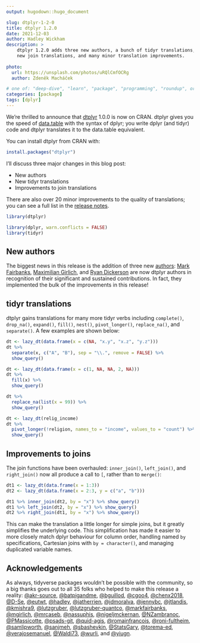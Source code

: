 ```yaml
---
output: hugodown::hugo_document

slug: dtplyr-1-2-0
title: dtplyr 1.2.0
date: 2021-12-03
author: Hadley Wickham
description: >
    dtplyr 1.2.0 adds three new authors, a bunch of tidyr translations,
    new join translations, and many minor translation improvements.
    
photo:
  url: https://unsplash.com/photos/uRQlCmfOCRg
  author: Zdeněk Macháček

# one of: "deep-dive", "learn", "package", "programming", "roundup", or "other"
categories: [package] 
tags: [dplyr]
---
```


<!--
TODO:
* [x] Look over / edit the post's title in the yaml
* [x] Edit (or delete) the description; note this appears in the Twitter card
* [x] Pick category and tags (see existing with `hugodown::tidy_show_meta()`)
* [x] Find photo & update yaml metadata
* [x] Create `thumbnail-sq.jpg`; height and width should be equal
* [x] Create `thumbnail-wd.jpg`; width should be >5x height
* [x] `hugodown::use_tidy_thumbnails()`
* [x] Add intro sentence, e.g. the standard tagline for the package
* [x] `usethis::use_tidy_thanks()`
-->

We're thrilled to announce that [dtplyr](https://dtplyr.tidyverse.org) 1.0.0 is now on CRAN. dtplyr gives you the speed of [data.table](http://r-datatable.com/) with the syntax of dplyr; you write dplyr (and tidyr) code and dtplyr translates it to the data.table equivalent.

You can install dtplyr from CRAN with:

```r
install.packages("dtplyr")
```

I'll discuss three major changes in this blog post:

* New authors
* New tidyr translations
* Improvements to join translations

There are also over 20 minor improvements to the quality of translations; you can see a full list  in the [release notes](https://github.com/tidyverse/dtplyr/blob/main/NEWS.md).

```r
library(dtplyr)

library(dplyr, warn.conflicts = FALSE)
library(tidyr)
```

## New authors

The biggest news in this release is the addition of three new [authors](https://github.com/tidyverse/tidyups/blob/main/004-governance.md#authors): [Mark Fairbanks](https://github.com/markfairbanks), [Maximilian Girlich](https://github.com/mgirlich), and [Ryan Dickerson](https://github.com/eutwt) are now dtplyr authors in recognition of their significant and sustained contributions. In fact, they implemented the bulk of the improvements in this release!

## tidyr translations

dtplyr gains translations for many more tidyr verbs including `complete()`, `drop_na()`, `expand()`, `fill()`, `nest()`, `pivot_longer()`, `replace_na()`, and `separate()`. A few examples are shown below:

```r
dt <- lazy_dt(data.frame(x = c(NA, "x.y", "x.z", "y.z")))
dt %>% 
  separate(x, c("A", "B"), sep = "\\.", remove = FALSE) %>% 
  show_query()

dt <- lazy_dt(data.frame(x = c(1, NA, NA, 2, NA)))
dt %>% 
  fill(x) %>% 
  show_query()

dt %>% 
  replace_na(list(x = 99)) %>% 
  show_query()

dt <- lazy_dt(relig_income)
dt %>%
  pivot_longer(!religion, names_to = "income", values_to = "count") %>% 
  show_query()
```

## Improvements to joins

The join functions have been overhauled: `inner_join()`, `left_join()`, and `right_join()` now all produce a call to `[`, rather than to `merge()`:

```r
dt1 <- lazy_dt(data.frame(x = 1:3))
dt2 <- lazy_dt(data.frame(x = 2:3, y = c("a", "b")))

dt1 %>% inner_join(dt2, by = "x") %>% show_query()
dt1 %>% left_join(dt2, by = "x") %>% show_query()
dt2 %>% right_join(dt1, by = "x") %>% show_query()
```

This can make the translation a little longer for simple joins, but it greatly simplifies the underlying code. This simplification has made it easier to more closely match dplyr behaviour for column order, handling named `by` specifications, Cartesian joins with `by = character()`, and managing duplicated variable names.

## Acknowledgements

As always, tidyverse packages wouldn't be possible with the community, so a big thanks goes out to all 35 folks who helped to make this release a reality: [&#x0040;akr-source](https://github.com/akr-source), [&#x0040;batpigandme](https://github.com/batpigandme), [&#x0040;bguillod](https://github.com/bguillod), [&#x0040;cgoo4](https://github.com/cgoo4), [&#x0040;chenx2018](https://github.com/chenx2018), [&#x0040;D-Se](https://github.com/D-Se), [&#x0040;eutwt](https://github.com/eutwt), [&#x0040;hadley](https://github.com/hadley), [&#x0040;jatherrien](https://github.com/jatherrien), [&#x0040;jdmoralva](https://github.com/jdmoralva), [&#x0040;jennybc](https://github.com/jennybc), [&#x0040;jtlandis](https://github.com/jtlandis), [&#x0040;kmishra9](https://github.com/kmishra9), [&#x0040;lutzgruber](https://github.com/lutzgruber), [&#x0040;lutzgruber-quantco](https://github.com/lutzgruber-quantco), [&#x0040;markfairbanks](https://github.com/markfairbanks), [&#x0040;mgirlich](https://github.com/mgirlich), [&#x0040;mrcaseb](https://github.com/mrcaseb), [&#x0040;nassuphis](https://github.com/nassuphis), [&#x0040;nigeljmckernan](https://github.com/nigeljmckernan), [&#x0040;NZambranoc](https://github.com/NZambranoc), [&#x0040;PMassicotte](https://github.com/PMassicotte), [&#x0040;psads-git](https://github.com/psads-git), [&#x0040;quid-agis](https://github.com/quid-agis), [&#x0040;romainfrancois](https://github.com/romainfrancois), [&#x0040;roni-fultheim](https://github.com/roni-fultheim), [&#x0040;samlipworth](https://github.com/samlipworth), [&#x0040;sanjmeh](https://github.com/sanjmeh), [&#x0040;sbashevkin](https://github.com/sbashevkin), [&#x0040;StatsGary](https://github.com/StatsGary), [&#x0040;torema-ed](https://github.com/torema-ed), [&#x0040;verajosemanuel](https://github.com/verajosemanuel), [&#x0040;Waldi73](https://github.com/Waldi73), [&#x0040;wurli](https://github.com/wurli), and [&#x0040;yiugn](https://github.com/yiugn).
